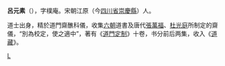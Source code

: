 {{Unreferenced|time=2022-01-31T19:36:58+00:00}}
'''呂元素'''（{{bd|?||?||}}），字樸庵。宋朝江原（今[[四川省|四川省]][[崇慶縣|崇慶縣]]）人。

道士出身，精於道門齋醮科儀，收集[[六朝|六朝]]道書及唐代[[張萬福|張萬福]]、[[杜光庭|杜光庭]]所制定的齋儀，“別為校定，使之適中”，著有《[[道門定制|道門定制]]》十卷，书分前后两集，收入《[[道藏|道藏]]》。

{{宋朝人物小作品}}
[[category:宋朝道士|L]]